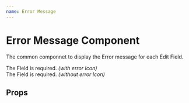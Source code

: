 ```yaml
---
name: Error Message
---
```



# Error Message Component

The common componnet to display the Error message for each Edit Field.

<Playground>
  <ErrorMessage>
    The Field is required. <i>(with error Icon)</i>
  </ErrorMessage>
  <br />
  <ErrorMessage messageOnly>
    The Field is required. <i>(without error Icon)</i>
  </ErrorMessage>
</Playground>

## Props

<Props of={ErrorMessage} />

